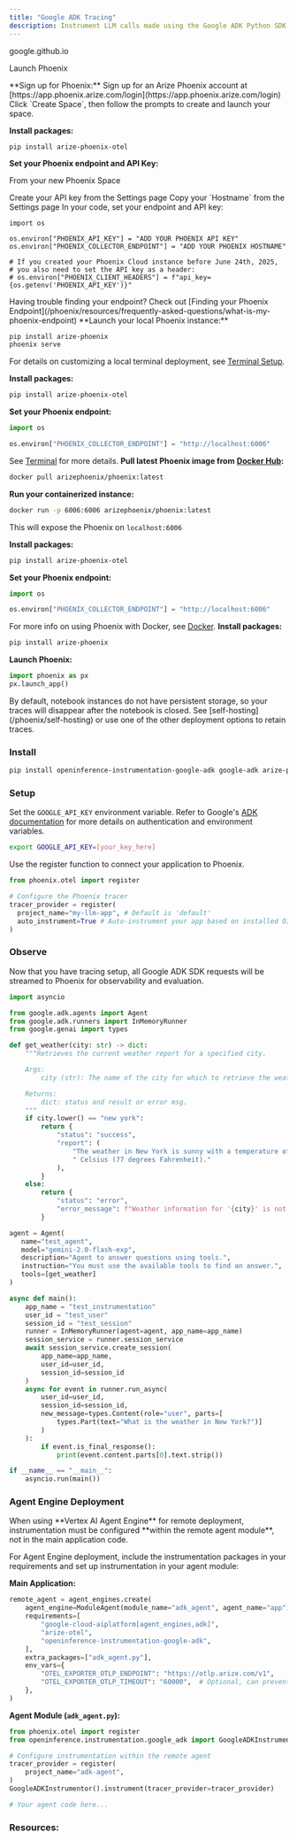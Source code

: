 ```yaml
---
title: "Google ADK Tracing"
description: Instrument LLM calls made using the Google ADK Python SDK
---
```


<Card horizontal icon="https://storage.googleapis.com/arize-phoenix-assets/assets/images/phoenix-docs-images/adk.avif" href="https://google.github.io/adk-docs/observability/phoenix/" title="Agent Development Kit" >
  google.github.io
</Card>

Launch Phoenix

<Tabs>
  <Tab title="Phoenix Cloud">
**Sign up for Phoenix:**

<Steps>
    <Step>
    Sign up for an Arize Phoenix account at [https://app.phoenix.arize.com/login](https://app.phoenix.arize.com/login)
    </Step>
    <Step>
Click `Create Space`, then follow the prompts to create and launch your space.
    </Step>
</Steps>

**Install packages:**

```
pip install arize-phoenix-otel
```

**Set your Phoenix endpoint and API Key:**

From your new Phoenix Space

<Steps>
    <Step>
 Create your API key from the Settings page
    </Step>
    <Step>
Copy your `Hostname` from the Settings page
    </Step>
    <Step>
In your code, set your endpoint and API key:
</Step>
</Steps>

```
import os

os.environ["PHOENIX_API_KEY"] = "ADD YOUR PHOENIX API KEY"
os.environ["PHOENIX_COLLECTOR_ENDPOINT"] = "ADD YOUR PHOENIX HOSTNAME"

# If you created your Phoenix Cloud instance before June 24th, 2025,
# you also need to set the API key as a header:
# os.environ["PHOENIX_CLIENT_HEADERS"] = f"api_key={os.getenv('PHOENIX_API_KEY')}"
```

<Info>
Having trouble finding your endpoint? Check out [Finding your Phoenix Endpoint](/phoenix/resources/frequently-asked-questions/what-is-my-phoenix-endpoint)

</Info>
</Tab>
<Tab title="Command Line">
**Launch your local Phoenix instance:**

```bash
pip install arize-phoenix
phoenix serve
```

For details on customizing a local terminal deployment, see [Terminal Setup](/phoenix/environments#terminal).

**Install packages:**

```bash
pip install arize-phoenix-otel
```

**Set your Phoenix endpoint:**

```python
import os

os.environ["PHOENIX_COLLECTOR_ENDPOINT"] = "http://localhost:6006"
```

See [Terminal](/phoenix/environments#terminal) for more details.
</Tab>
<Tab title="Docker">
**Pull latest Phoenix image from** [**Docker Hub**](https://hub.docker.com/r/arizephoenix/phoenix)**:**

```bash
docker pull arizephoenix/phoenix:latest
```

**Run your containerized instance:**

```bash
docker run -p 6006:6006 arizephoenix/phoenix:latest
```

This will expose the Phoenix on `localhost:6006`

**Install packages:**

```bash
pip install arize-phoenix-otel
```

**Set your Phoenix endpoint:**

```python
import os

os.environ["PHOENIX_COLLECTOR_ENDPOINT"] = "http://localhost:6006"
```

For more info on using Phoenix with Docker, see [Docker](/phoenix/self-hosting/deployment-options/docker).
</Tab>
<Tab title="Notebook">
**Install packages:**

```bash
pip install arize-phoenix
```

**Launch Phoenix:**

```python
import phoenix as px
px.launch_app()
```

<Info>
By default, notebook instances do not have persistent storage, so your traces will disappear after the notebook is closed. See [self-hosting](/phoenix/self-hosting) or use one of the other deployment options to retain traces.
</Info>
</Tab>
</Tabs>

### Install

```bash
pip install openinference-instrumentation-google-adk google-adk arize-phoenix-otel
```

### Setup <a href="#setup" id="setup"></a>

Set the `GOOGLE_API_KEY` environment variable. Refer to Google's [ADK documentation](https://google.github.io/adk-docs/) for more details on authentication and environment variables.

```bash
export GOOGLE_API_KEY=[your_key_here]
```

Use the register function to connect your application to Phoenix.

```python
from phoenix.otel import register

# Configure the Phoenix tracer
tracer_provider = register(
  project_name="my-llm-app", # Default is 'default'
  auto_instrument=True # Auto-instrument your app based on installed OI dependencies
)
```

### Observe <a href="#observe" id="observe"></a>

Now that you have tracing setup, all Google ADK SDK requests will be streamed to Phoenix for observability and evaluation.

```python expandable
import asyncio

from google.adk.agents import Agent
from google.adk.runners import InMemoryRunner
from google.genai import types

def get_weather(city: str) -> dict:
    """Retrieves the current weather report for a specified city.

    Args:
        city (str): The name of the city for which to retrieve the weather report.

    Returns:
        dict: status and result or error msg.
    """
    if city.lower() == "new york":
        return {
            "status": "success",
            "report": (
                "The weather in New York is sunny with a temperature of 25 degrees"
                " Celsius (77 degrees Fahrenheit)."
            ),
        }
    else:
        return {
            "status": "error",
            "error_message": f"Weather information for '{city}' is not available.",
        }

agent = Agent(
   name="test_agent",
   model="gemini-2.0-flash-exp",
   description="Agent to answer questions using tools.",
   instruction="You must use the available tools to find an answer.",
   tools=[get_weather]
)

async def main():
    app_name = "test_instrumentation"
    user_id = "test_user"
    session_id = "test_session"
    runner = InMemoryRunner(agent=agent, app_name=app_name)
    session_service = runner.session_service
    await session_service.create_session(
        app_name=app_name,
        user_id=user_id,
        session_id=session_id
    )
    async for event in runner.run_async(
        user_id=user_id,
        session_id=session_id,
        new_message=types.Content(role="user", parts=[
            types.Part(text="What is the weather in New York?")]
        )
    ):
        if event.is_final_response():
            print(event.content.parts[0].text.strip())

if __name__ == "__main__":
    asyncio.run(main())
```

### Agent Engine Deployment

<Warning>
When using **Vertex AI Agent Engine** for remote deployment, instrumentation must be configured **within the remote agent module**, not in the main application code.
</Warning>

For Agent Engine deployment, include the instrumentation packages in your requirements and set up instrumentation in your agent module:

**Main Application:**
```python expandable
remote_agent = agent_engines.create(
    agent_engine=ModuleAgent(module_name="adk_agent", agent_name="app"),
    requirements=[
        "google-cloud-aiplatform[agent_engines,adk]",
        "arize-otel",
        "openinference-instrumentation-google-adk",
    ],
    extra_packages=["adk_agent.py"],
    env_vars={
        "OTEL_EXPORTER_OTLP_ENDPOINT": "https://otlp.arize.com/v1",
        "OTEL_EXPORTER_OTLP_TIMEOUT": "60000",  # Optional, can prevent "context deadline exceeded" errors
    },
)
```

**Agent Module (`adk_agent.py`):**
```python expandable
from phoenix.otel import register
from openinference.instrumentation.google_adk import GoogleADKInstrumentor

# Configure instrumentation within the remote agent
tracer_provider = register(
    project_name="adk-agent",
)
GoogleADKInstrumentor().instrument(tracer_provider=tracer_provider)

# Your agent code here...
```

### Resources:

<CardGroup>
    <Card title="OpenInference Package" href="https://github.com/Arize-ai/openinference/tree/main/python/instrumentation/openinference-instrumentation-google-adk" icon="github" horizontal/>
    <Card title="Google ADK documentation" href="https://google.github.io/adk-docs/" icon="github" horizontal/>
</CardGroup>
